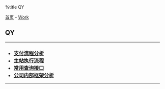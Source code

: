 %title QY

[[../../index|首页]] - [[../index|Work]]
==QY==
----
<h3>
* [[pay|支付流程分析]]
* [[site|主站执行流程]]
* [[query|常用查询接口]]
* [[framework|公司内部框架分析]]
</h3>
----

